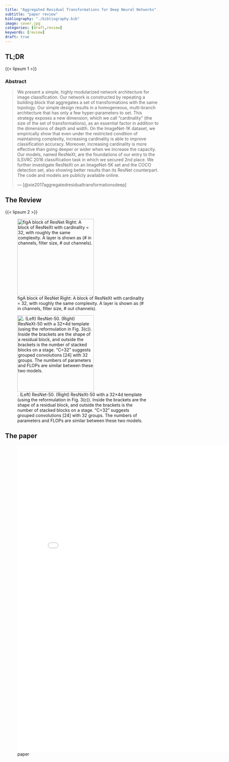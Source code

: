 ```yaml
---
title: "Aggregated Residual Transformations for Deep Neural Networks"
subtitle: "paper review"
bibliography: "./bibliography.bib"
image: cover.jpg
categories: [draft,review]
keywords: [review]
draft: true
---
```



## TL;DR

{{< lipsum 1 >}} <!--PLACE THE TL;DR HERE SHORT AND OPINIONATED-->


### Abstract

> We present a simple, highly modularized network architecture for image classification. Our network is constructed by repeating a building block that aggregates a set of transformations with the same topology. Our simple design results in a homogeneous, multi-branch architecture that has only a few hyper-parameters to set. This strategy exposes a new dimension, which we call "cardinality" (the size of the set of transformations), as an essential factor in addition to the dimensions of depth and width. On the ImageNet-1K dataset, we empirically show that even under the restricted condition of maintaining complexity, increasing cardinality is able to improve classification accuracy. Moreover, increasing cardinality is more effective than going deeper or wider when we increase the capacity. Our models, named ResNeXt, are the foundations of our entry to the ILSVRC 2016 classification task in which we secured 2nd place. We further investigate ResNeXt on an ImageNet-5K set and the COCO detection set, also showing better results than its ResNet counterpart. The code and models are publicly available online.
>
> --- [@xie2017aggregatedresidualtransformationsdeep] 

## The Review 

{{< lipsum 2 >}}

![figA block of ResNet Right: A block of ResNeXt with cardinality = 32, with roughly the same complexity. A layer is shown as (# in channels, filter size, # out channels).](fig_1.pnd){#fig-1 .column-margin width="250px" group="figures"}


![. (Left) ResNet-50. (Right) ResNeXt-50 with a 32×4d template (using the reformulation in Fig. 3(c)). Inside the brackets are the shape of a residual block, and outside the brackets is the number of stacked blocks on a stage. “C=32” suggests grouped convolutions [24] with 32 groups. The numbers of parameters and FLOPs are similar between these two models.](table_1.png){#tbl-1 .column-margin width="250px" group="figures"}

## The paper

![paper](./paper.pdf){.col-page width="800px" height="1000px"}
